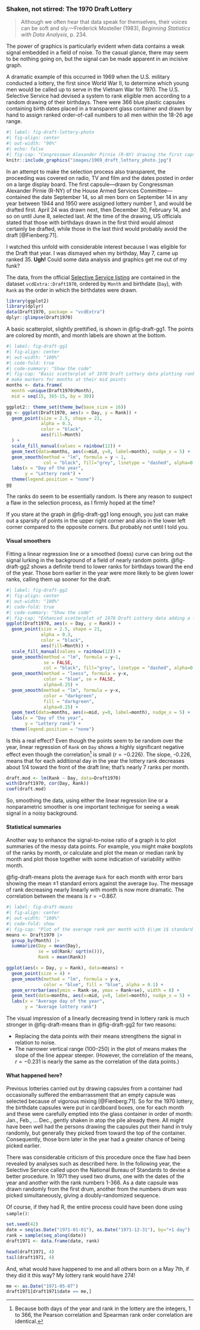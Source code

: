 ### Shaken, not stirred: The 1970 Draft Lottery {#sec-draft1970}

>Although we often hear that data speak for themselves, their voices can be soft and sly.---Frederick Mosteller (1983), _Beginning Statistics with Data Analysis_, p. 234.

The power of graphics is particularly evident when data contains a weak signal embedded in a field of noise. To the casual glance, there may seem to be nothing going on, but the signal can be made apparent in an incisive graph.

A dramatic example of this occurred in 1969 when the U.S. military conducted a lottery, the first since World War II,
to determine which young men would be called up to serve in the Vietnam War for 1970. The U.S. Selective Service had devised a system to rank eligible men according to a random drawing of their birthdays. 
There were 366 blue plastic capsules containing birth dates placed in a transparent glass container and drawn by hand to assign ranked order-of-call numbers to all men within the 18-26 age range.

```r
#| label: fig-draft-lottery-photo
#| fig-align: center
#| out-width: "90%"
#| echo: false
#| fig-cap: "Congressman Alexander Pirnie (R-NY) drawing the first capsule for the Selective Service draft, Dec 1, 1969. Source: https://en.wikipedia.org/wiki/Draft_lottery_(1969)#/media/File:1969_draft_lottery_photo.jpg"
knitr::include_graphics("images/1969_draft_lottery_photo.jpg")
```

In an attempt to make the selection process also transparent, the proceeding was
covered on radio, TV and film and the dates posted in order on a large display board.
The first capsule---drawn by Congressman Alexander Pirnie (R-NY) of the House Armed Services Committee---contained the date September 14, so all men born on September 14 in any year between 1944 and 1950 were assigned lottery number 1,
and would be drafted first.
April 24 was drawn next, then December 30, February 14, and so on until June 8,
selected last. At the time of the drawing, US officials stated that those with birthdays drawn in the first third
would almost certainly be drafted, while those in the last third would probably avoid the draft [@Fienberg:71].

I watched this unfold with considerable interest because I was eligible for the Draft that
year. I was dismayed when my birthday, May 7, came up ranked 35. **Ugh!** Could some data
analysis and graphics get me out of my funk?


The data, from the official [Selective Service listing](https://www.sss.gov/wp-content/uploads/2020/03/1970-Vietnam-Lottery.pdf)
are contained in the dataset `vcdExtra::Draft1970`, ordered by `Month` and birthdate (`Day`),
with `Rank` as the order in which the birthdates were drawn.

<!-- figure-code: R/draft1970.R -->

```r
library(ggplot2)
library(dplyr)
data(Draft1970, package = "vcdExtra")
dplyr::glimpse(Draft1970)
```

A basic scatterplot, slightly prettified, is shown in @fig-draft-gg1. 
The points are colored by month, and month labels are shown at the bottom.

```r
#| label: fig-draft-gg1
#| fig-align: center
#| out-width: "100%"
#| code-fold: true
#| code-summary: "Show the code"
#| fig-cap: "Basic scatterplot of 1970 Draft Lottery data plotting rank order of selection against birthdates in the year. Points are colored by month. The horizontal line is at the average rank."
# make markers for months at their mid points
months <- data.frame(
  month =unique(Draft1970$Month),
  mid = seq(15, 365-15, by = 30))

ggplot2:: theme_set(theme_bw(base_size = 16))
gg <- ggplot(Draft1970, aes(x = Day, y = Rank)) +
  geom_point(size = 2.5, shape = 21, 
             alpha = 0.3, 
             color = "black", 
             aes(fill=Month)
  ) +
  scale_fill_manual(values = rainbow(12)) +
  geom_text(data=months, aes(x=mid, y=0, label=month), nudge_x = 5) +
  geom_smooth(method = "lm", formula = y ~ 1,
              col = "black", fill="grey", linetype = "dashed", alpha=0.6) +
  labs(x = "Day of the year",
       y = "Lottery rank") +
  theme(legend.position = "none") 
gg
```

The ranks do seem to be essentially random.  Is there any reason to suspect
a flaw in the selection process, as I firmly hoped at the time?
  
If you stare at the graph in @fig-draft-gg1 long enough, you just can make out a sparsity of points in the upper right corner and also in the lower left corner compared to the opposite corners. 
But probably not until I told you.

#### Visual smoothers {.unnumbered}
Fitting a linear regression line or a smoothed (loess) curve can bring out the signal lurking in the background of a field of nearly random points. @fig-draft-gg2 shows a definite trend to lower 
ranks for birthdays toward the end of the year. Those born earlier in the
year were more likely to be given lower ranks, calling them up sooner for the draft.

```r
#| label: fig-draft-gg2
#| fig-align: center
#| out-width: "100%"
#| code-fold: true
#| code-summary: "Show the code"
#| fig-cap: "Enhanced scatterplot of 1970 Draft Lottery data adding a linear regression line and loess smooth."
ggplot(Draft1970, aes(x = Day, y = Rank)) +
  geom_point(size = 2.5, shape = 21, 
             alpha = 0.3, 
             color = "black", 
             aes(fill=Month)) +
  scale_fill_manual(values = rainbow(12)) +
  geom_smooth(method = "lm", formula = y~1,
              se = FALSE,
              col = "black", fill="grey", linetype = "dashed", alpha=0.6) +
  geom_smooth(method = "loess", formula = y~x,
              color = "blue", se = FALSE,
              alpha=0.25) +
  geom_smooth(method = "lm", formula = y~x,
              color = "darkgreen",
              fill = "darkgreen", 
              alpha=0.25) +
  geom_text(data=months, aes(x=mid, y=0, label=month), nudge_x = 5) +
  labs(x = "Day of the year",
       y = "Lottery rank") +
  theme(legend.position = "none") 
```

Is this a real effect? 
Even though the points seem to be random over the year, linear regression of `Rank` on `Day` shows a highly significant negative effect even though the 
correlation[^rank-cor] is small ($r = -0.226$). The slope, -0.226,
means that for each additional day in the year the lottery rank decreases about 1/4 toward
the front of the draft line; that's nearly 7 ranks per month.

[^rank-cor]: Because both days of the year and rank in the lottery are the integers, 1 to 366,
the Pearson correlation and Spearman rank order correlation are identical.

```r
draft.mod <- lm(Rank ~ Day, data=Draft1970)
with(Draft1970, cor(Day, Rank))
coef(draft.mod)
```

So, smoothing the data, using either the linear regression line or a nonparametric smoother is one important
technique for seeing a weak signal in a noisy background.

#### Statistical summaries {.unnumbered}
Another way to enhance the signal-to-noise ratio of a graph is to plot summaries of the messy data points.
For example, you might make boxplots of the ranks by month, or calculate and plot the mean or median
rank by month and plot those together with some indication of variability within month.

@fig-draft-means plots the average `Rank` for each month with error bars showing the mean $\pm 1$ standard errors against the average `Day`. The message of rank decreasing nearly linearly with month is now more dramatic. The correlation between the means is $r = -0.867$.

```r
#| label: fig-draft-means
#| fig-align: center
#| out-width: "100%"
#| code-fold: show
#| fig-cap: "Plot of the average rank per month with $\\pm 1$ standard error bars. The line shows the least squares regression line, treating months as equally spaced."
means <- Draft1970 |>
  group_by(Month) |>
  summarize(Day = mean(Day),
            se = sd(Rank/ sqrt(n())),
            Rank = mean(Rank)) 

ggplot(aes(x = Day, y = Rank), data=means) +
  geom_point(size = 4) +
  geom_smooth(method = "lm", formula = y~x,
              color = "blue", fill = "blue", alpha = 0.1) +
  geom_errorbar(aes(ymin = Rank-se, ymax = Rank+se), width = 8) +
  geom_text(data=months, aes(x=mid, y=0, label=month), nudge_x = 5) +
  labs(x = "Average day of the year",
       y = "Average lottery rank")
```

The visual impression of a linearly decreasing trend in lottery rank is much stronger in @fig-draft-means
than in @fig-draft-gg2 for two reasons: 
  
* Replacing the data points with their means strengthens the signal in relation to noise.
* The narrower vertical range (100--250) in the plot of means makes the slope of the line appear steeper. (However, the correlation of the means, $r = -0.231$ is nearly the same as the correlation of the data points.)

#### What happened here? {.unnumbered}

Previous lotteries carried out by drawing capsules from a container had occasionally suffered the embarrassment that an empty capsule was selected 
because of vigorous mixing [@Fienberg:71]. So for the 1970 lottery, the birthdate capsules were
put in cardboard boxes, one for each month and these were carefully emptied into the glass container in order of month: Jan., Feb., ... Dec., gently shaken in atop the pile already there.  All might have been well had the persons drawing the capsules
put their hand in truly randomly, but generally they picked from toward the top of the container.
Consequently, those born later in the year had a greater chance of being picked earlier.

There was considerable criticism of this procedure once the flaw had been revealed by analyses
such as described here. In the following year, the Selective Service called upon the National
Bureau of Standards to devise a better procedure. In 1971 they used two drums, one with the
dates of the year and another with the rank numbers 1-366. As a date capsule was drawn randomly from the
first drum, another from the numbers drum was picked simultaneously, giving a doubly-randomized
sequence. 

Of course, if they had R, the entire process could have been done using `sample()`:

```r
set.seed(42)
date = seq(as.Date("1971-01-01"), as.Date("1971-12-31"), by="+1 day")
rank = sample(seq_along(date))
draft1971 <- data.frame(date, rank)

head(draft1971, 4)
tail(draft1971, 4)
```

And, what would have happened to me and all others born on a May 7th, if they did it this way?
My lottery rank would have 274! 

```r
me <- as.Date("1971-05-07")
draft1971[draft1971$date == me,]
```

